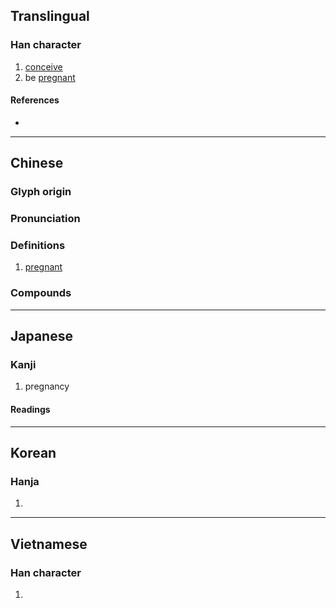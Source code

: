 {{also|姙}}
{{character info/new}}
==Translingual==

===Han character===
{{Han char|rn=38|rad=女|as=04|sn=7|four=42414|canj=VHG|ids=⿰女壬}}

# [[conceive]]
# be [[pregnant]]

====References====
* {{Han ref|kx=0256.060|dkj=06072|hdz=21031.060|uh=598A|ud=22922|bh=A7B3|bd=42931}}

----

==Chinese==
{{zh-forms}}

===Glyph origin===
{{Han etym}}

===Pronunciation===
{{zh-pron
|m=rèn
|m-s=
|c=jam6,jam4
|c-t=
|g=
|h=pfs=
|j=
|md=
|mn=qz,tp,xm:līm/kh,zz:jīm
|mn-t=
|w=
|x=
|mc=y
|oc=y
|cat=
}}

===Definitions===
{{zh-hanzi}}

# [[pregnant]]

===Compounds===
{{zh-der|妊娠|妊娠紋|妊娠線|妊婦|妊神星}}

----

==Japanese==

===Kanji===
{{ja-kanji|grade=c|rs=女04}}

# pregnancy

====Readings====
{{ja-readings
|goon=にん
|kanon=じん
|kun=はら-む
}}

----

==Korean==

===Hanja===
{{ko-hanja|hangeul=임|rv=im|mr=im}}

# {{defn|lang=ko|sort=女04}}

----

==Vietnamese==

===Han character===
{{vi-hantu|nhâm|rs=女04}}

# {{defn|lang=vi|sort=女04}}